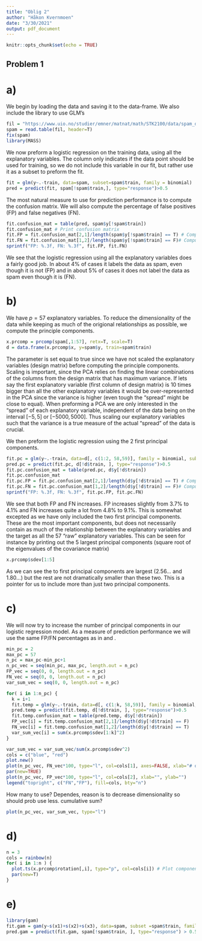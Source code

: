 ```yaml
---
title: "Oblig 2"
author: "Håkon Kvernmoen"
date: "3/30/2021"
output: pdf_document
---
```


```r
knitr::opts_chunk$set(echo = TRUE)
```

## Problem 1
# a)
We begin by loading the data and saving it to the \texttt{spam} data-frame. We also include the \texttt{MASS} library to use GLM's

```r
fil = "https://www.uio.no/studier/emner/matnat/math/STK2100/data/spam_data.txt"
spam = read.table(fil, header=T)
fix(spam)
library(MASS)
```

We now preform a logistic regression on the training data, using all the explanatory variables. The \texttt{train} column only indicates if the data point should be used for training, so we do not include this variable in our fit, but rather use it as a subset to preform the fit.

```r
fit = glm(y~.-train, data=spam, subset=spam$train, family = binomial)
pred = predict(fit, spam[!spam$train,], type="response")>0.5
```

The most natural measure to use for prediction performance is to compute the confusion matrix. We will also compute the percentage of false positives (FP) and false negatives (FN).

```r
fit.confusion_mat = table(pred, spam$y[!spam$train])
fit.confusion_mat # Print confusion matrix
fit.FP = fit.confusion_mat[2,1]/length(spam$y[!spam$train] == T) # Compute % of false positives
fit.FN = fit.confusion_mat[1,2]/length(spam$y[!spam$train] == F)# Compute % of false negatives
sprintf("FP: %.3f, FN: %.3f", fit.FP, fit.FN)
```
We see that the logistic regression using all the explanatory variables does a fairly good job. In about 4% of cases it labels the data as spam, even though it is not (FP) and in about 5% of cases it does not label the data as spam even though it is (FN). 

# b)
We have $p = 57$ explanatory variables. To reduce the dimensionality of the data while keeping as much of the origional relationships as possible, we compute the principle components.

```r
x.prcomp = prcomp(spam[,1:57], retx=T, scale=T)
d = data.frame(x.prcomp$x, y=spam$y, train=spam$train)
```

The parameter \texttt{scale} is set equal to true since we have not scaled the explanatory variables (design matrix) before computing the principle components. Scaling is important, since the PCA relies on finding the linear combinations of the columns from the design matrix that has maximum variance. If lets say the first explanatory variable (first column of design matrix) is 10 times bigger than all the other explanatory variables it would be over-represented in the PCA since the variance is higher (even tough the "spread" might be close to equal). When preforming a PCA we are only interested in the "spread" of each explanatory variable, independent of the data being on the interval $[-5,5]$ or $[-5000,5000]$. Thus scaling our explanatory variables such that the variance is a true measure of the actual "spread" of the data is crucial.  

We then preform the logistic regression using the 2 first principal components.

```r
fit.pc = glm(y~.-train, data=d[, c(1:2, 58,59)], family = binomial, subset=d$train)
pred.pc = predict(fit.pc, d[!d$train, ], type="response")>0.5
fit.pc.confusion_mat = table(pred.pc, d$y[!d$train])
fit.pc.confusion_mat
fit.pc.FP = fit.pc.confusion_mat[2,1]/length(d$y[!d$train] == T) # Compute % of false positives
fit.pc.FN = fit.pc.confusion_mat[1,2]/length(d$y[!d$train] == F)# Compute % of false negatives
sprintf("FP: %.3f, FN: %.3f", fit.pc.FP, fit.pc.FN)
```
We see that both FP and FN increases. FP increases slightly from 3.7% to 4.1% and FN increases quite a lot from 4.8% to 9.1%. This is somewhat excepted as we have only included the two first principal components. These are the most important components, but does not necessarily contain as much of the relationship between the explanatory variables and the target as all the 57 "raw" explanatory variables. This can be seen for instance by printing out the 5 largest principal components (square root of the eigenvalues of the covariance matrix)
```r
x.prcomp$sdev[1:5]
```
As we can see the to first principal components are largest (2.56... and 1.80...) but the rest are not dramatically smaller than these two. This is a pointer for us to include more than just two principal components.

# c)
We will now try to increase the number of principal components in our logistic regression model. As a measure of prediction performance we will use the same FP/FN percentages as in \textbf{a} and \textbf{b}.

```r
min_pc = 2
max_pc = 57
n_pc = max_pc-min_pc+1
n_pc_vec = seq(min_pc, max_pc, length.out = n_pc)
FP_vec = seq(0, 0, length.out = n_pc)
FN_vec = seq(0, 0, length.out = n_pc)
var_sum_vec = seq(0, 0, length.out = n_pc)

for( i in 1:n_pc) {
  k = i+1
  fit.temp = glm(y~.-train, data=d[, c(1:k, 58,59)], family = binomial, subset=d$train)
  pred.temp = predict(fit.temp, d[!d$train, ], type="response")>0.5
  fit.temp.confusion_mat = table(pred.temp, d$y[!d$train])
  FP_vec[i] = fit.temp.confusion_mat[2,1]/length(d$y[!d$train] == F) 
  FN_vec[i] = fit.temp.confusion_mat[1,2]/length(d$y[!d$train] == T)
  var_sum_vec[i] = sum(x.prcomp$sdev[1:k]^2)
}

var_sum_vec = var_sum_vec/sum(x.prcomp$sdev^2)
cols = c("blue", "red")
plot.new()
plot(n_pc_vec, FN_vec*100, type="l", col=cols[1], axes=FALSE, xlab="# of principal components", ylab="%")
par(new=TRUE)
plot(n_pc_vec, FP_vec*100, type="l", col=cols[2], xlab="", ylab="")
legend("topright", c("FN","FP"), fill=cols, bty="n")
```

How many to use? Dependes, reason is to decrease dimensionality so should prob use less. cumulative sum?

```r
plot(n_pc_vec, var_sum_vec, type="l")
```

# d)

```r
n = 3
cols = rainbow(n)
for( i in 1:n ) {
  plot.ts(x.prcomp$rotation[,i], type="p", col=cols[i]) # Plot components x1, ... , x57 of the i'th PC 
  par(new=T)
}
```

# e)
```r
library(gam)
fit.gam = gam(y~s(x1)+s(x2)+s(x3), data=spam, subset =spam$train, family = binomial)
pred.gam = predict(fit.gam, spam[!spam$train, ], type="response") > 0.5
```